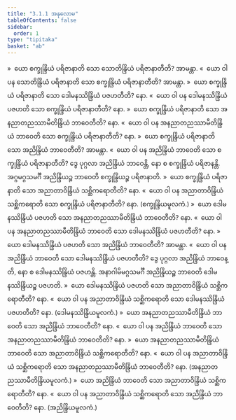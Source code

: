 ```yaml
---
title: "3.1.1 အနုလောမ"
tableOfContents: false
sidebar:
  order: 1
type: "tipitaka"
basket: "ab"
---
```



<DynamicBreadcrumb />

<Division number="435">

<Paragraph number="4037">
»  ယော စက္ခုန္ဒြိယံ ပရိဇာနာတိ သော သောတိန္ဒြိယံ ပရိဇာနာတီတိ? အာမန္တာ.
</Paragraph>

<Paragraph number="4038">
«  ယော ဝါ ပန သောတိန္ဒြိယံ ပရိဇာနာတိ သော စက္ခုန္ဒြိယံ ပရိဇာနာတီတိ? အာမန္တာ.
</Paragraph>

<Paragraph number="4039">
»  ယော စက္ခုန္ဒြိယံ ပရိဇာနာတိ သော ဒေါမနဿိန္ဒြိယံ ပဇဟတီတိ? နော.
</Paragraph>

<Paragraph number="4040">
«  ယော ဝါ ပန ဒေါမနဿိန္ဒြိယံ ပဇဟတိ သော စက္ခုန္ဒြိယံ ပရိဇာနာတီတိ? နော.
</Paragraph>

<Paragraph number="4041">
»  ယော စက္ခုန္ဒြိယံ ပရိဇာနာတိ သော အနညာတညဿာမီတိန္ဒြိယံ ဘာဝေတီတိ? နော.
</Paragraph>

<Paragraph number="4042">
«  ယော ဝါ ပန အနညာတညဿာမီတိန္ဒြိယံ ဘာဝေတိ သော စက္ခုန္ဒြိယံ ပရိဇာနာတီတိ? နော.
</Paragraph>

<Paragraph number="4043">
»  ယော စက္ခုန္ဒြိယံ ပရိဇာနာတိ သော အညိန္ဒြိယံ ဘာဝေတီတိ? အာမန္တာ.
</Paragraph>

<Paragraph number="4044">
«  ယော ဝါ ပန အညိန္ဒြိယံ ဘာဝေတိ သော စက္ခုန္ဒြိယံ ပရိဇာနာတီတိ?
</Paragraph>

<Paragraph number="4045">
ဒွေ ပုဂ္ဂလာ အညိန္ဒြိယံ ဘာဝေန္တိ, နော စ စက္ခုန္ဒြိယံ ပရိဇာနန္တိ. အဂ္ဂမဂ္ဂသမင်္ဂီ အညိန္ဒြိယဉ္စ ဘာဝေတိ စက္ခုန္ဒြိယဉ္စ ပရိဇာနာတိ.
</Paragraph>

<Paragraph number="4046">
»  ယော စက္ခုန္ဒြိယံ ပရိဇာနာတိ သော အညာတာဝိန္ဒြိယံ သစ္ဆိကရောတီတိ? နော.
</Paragraph>

<Paragraph number="4047">
«  ယော ဝါ ပန အညာတာဝိန္ဒြိယံ သစ္ဆိကရောတိ သော စက္ခုန္ဒြိယံ ပရိဇာနာတီတိ? နော. (စက္ခုန္ဒြိယမူလကံ.)
</Paragraph>

</Division>
<Division number="436">

<Paragraph number="4048">
»  ယော ဒေါမနဿိန္ဒြိယံ ပဇဟတိ သော အနညာတညဿာမီတိန္ဒြိယံ ဘာဝေတီတိ? နော.
</Paragraph>

<Paragraph number="4049">
«  ယော ဝါ ပန အနညာတညဿာမီတိန္ဒြိယံ ဘာဝေတိ သော ဒေါမနဿိန္ဒြိယံ ပဇဟတီတိ? နော.
</Paragraph>

<Paragraph number="4050">
»  ယော ဒေါမနဿိန္ဒြိယံ ပဇဟတိ သော အညိန္ဒြိယံ ဘာဝေတီတိ? အာမန္တာ.
</Paragraph>

<Paragraph number="4051">
«  ယော ဝါ ပန အညိန္ဒြိယံ ဘာဝေတိ သော ဒေါမနဿိန္ဒြိယံ ပဇဟတီတိ?
</Paragraph>

<Paragraph number="4052">
ဒွေ ပုဂ္ဂလာ အညိန္ဒြိယံ ဘာဝေန္တိ, နော စ ဒေါမနဿိန္ဒြိယံ ပဇဟန္တိ. အနာဂါမိမဂ္ဂသမင်္ဂီ အညိန္ဒြိယဉ္စ ဘာဝေတိ ဒေါမနဿိန္ဒြိယဉ္စ ပဇဟတိ.
</Paragraph>

<Paragraph number="4053">
»  ယော ဒေါမနဿိန္ဒြိယံ ပဇဟတိ သော အညာတာဝိန္ဒြိယံ သစ္ဆိကရောတီတိ? နော.
</Paragraph>

<Paragraph number="4054">
«  ယော ဝါ ပန အညာတာဝိန္ဒြိယံ သစ္ဆိကရောတိ သော ဒေါမနဿိန္ဒြိယံ ပဇဟတီတိ? နော. (ဒေါမနဿိန္ဒြိယမူလကံ.)
</Paragraph>

</Division>
<Division number="437">

<Paragraph number="4055">
»  ယော အနညာတညဿာမီတိန္ဒြိယံ ဘာဝေတိ သော အညိန္ဒြိယံ ဘာဝေတီတိ? နော.
</Paragraph>

<Paragraph number="4056">
«  ယော ဝါ ပန အညိန္ဒြိယံ ဘာဝေတိ သော အနညာတညဿာမီတိန္ဒြိယံ ဘာဝေတီတိ? နော.
</Paragraph>

<Paragraph number="4057">
»  ယော အနညာတညဿာမီတိန္ဒြိယံ ဘာဝေတိ သော အညာတာဝိန္ဒြိယံ သစ္ဆိကရောတီတိ? နော.
</Paragraph>

<Paragraph number="4058">
«  ယော ဝါ ပန အညာတာဝိန္ဒြိယံ သစ္ဆိကရောတိ သော အနညာတညဿာမီတိန္ဒြိယံ ဘာဝေတီတိ? နော. (အနညာတညဿာမီတိန္ဒြိယမူလကံ.)
</Paragraph>

</Division>
<Division number="438">

<Paragraph number="4059">
»  ယော အညိန္ဒြိယံ ဘာဝေတိ သော အညာတာဝိန္ဒြိယံ သစ္ဆိကရောတီတိ? နော.
</Paragraph>

<Paragraph number="4060">
«  ယော ဝါ ပန အညာတာဝိန္ဒြိယံ သစ္ဆိကရောတိ သော အညိန္ဒြိယံ ဘာဝေတီတိ? နော. (အညိန္ဒြိယမူလကံ.)
</Paragraph>
</Division>